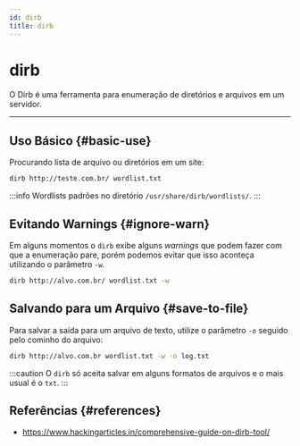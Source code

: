 ```yaml
---
id: dirb
title: dirb
---
```


# dirb

O Dirb é uma ferramenta para enumeração de diretórios e arquivos em um servidor.

---

## Uso Básico {#basic-use}

Procurando lista de arquivo ou diretórios em um site:

```bash
dirb http://teste.com.br/ wordlist.txt
```

:::info
Wordlists padrões no diretório `/usr/share/dirb/wordlists/`.
:::

## Evitando Warnings {#ignore-warn}

Em alguns momentos o `dirb` exibe alguns *warnings* que podem fazer com que a
enumeração pare, porém podemos evitar que isso aconteça utilizando o parâmetro
`-w`.

```bash
dirb http://alvo.com.br/ wordlist.txt -w
```

## Salvando para um Arquivo {#save-to-file}

Para salvar a saída para um arquivo de texto, utilize o parâmetro `-o` seguido
pelo cominho do arquivo:

```bash
dirb http://alvo.com.br wordlist.txt -w -o log.txt
```

:::caution
O `dirb` só aceita salvar em alguns formatos de arquivos e o mais usual é o
`txt`.
:::

## Referências {#references}

- https://www.hackingarticles.in/comprehensive-guide-on-dirb-tool/
